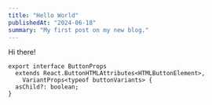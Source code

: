 ```yaml
---
title: "Hello World"
publishedAt: "2024-06-18"
summary: "My first post on my new blog."
---
```


Hi there!

```tsx
export interface ButtonProps
  extends React.ButtonHTMLAttributes<HTMLButtonElement>,
    VariantProps<typeof buttonVariants> {
  asChild?: boolean;
}

```
